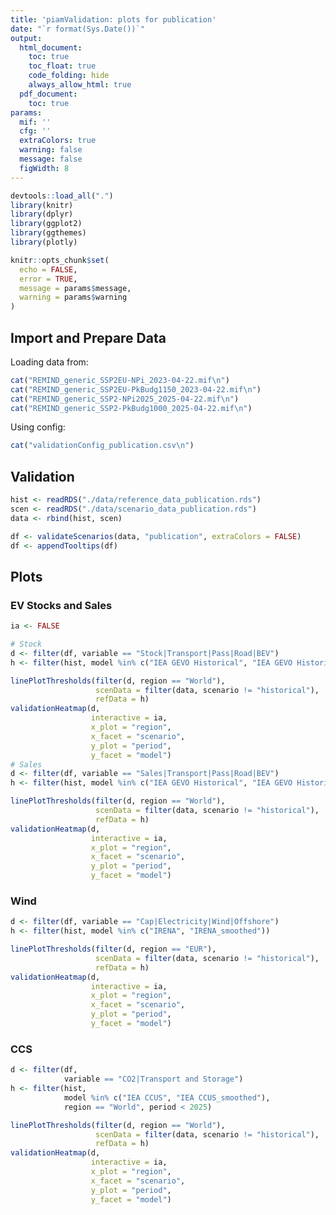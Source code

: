 ```yaml
---
title: 'piamValidation: plots for publication'
date: "`r format(Sys.Date())`"
output:
  html_document:
    toc: true
    toc_float: true
    code_folding: hide
    always_allow_html: true
  pdf_document:
    toc: true
params:
  mif: ''
  cfg: ''
  extraColors: true
  warning: false
  message: false
  figWidth: 8
---
```


```r
devtools::load_all(".")
library(knitr)
library(dplyr)
library(ggplot2)
library(ggthemes)
library(plotly)

knitr::opts_chunk$set(
  echo = FALSE,
  error = TRUE,
  message = params$message,
  warning = params$warning
)
```

## Import and Prepare Data

Loading data from:

```r
cat("REMIND_generic_SSP2EU-NPi_2023-04-22.mif\n")
cat("REMIND_generic_SSP2EU-PkBudg1150_2023-04-22.mif\n")
cat("REMIND_generic_SSP2-NPi2025_2025-04-22.mif\n")
cat("REMIND_generic_SSP2-PkBudg1000_2025-04-22.mif\n")
```

Using config:

```r
cat("validationConfig_publication.csv\n")
```

## Validation

```r
hist <- readRDS("./data/reference_data_publication.rds")
scen <- readRDS("./data/scenario_data_publication.rds")
data <- rbind(hist, scen)

df <- validateScenarios(data, "publication", extraColors = FALSE)
df <- appendTooltips(df)
```


## Plots

### EV Stocks and Sales

```r
ia <- FALSE

# Stock
d <- filter(df, variable == "Stock|Transport|Pass|Road|BEV")
h <- filter(hist, model %in% c("IEA GEVO Historical", "IEA GEVO Historical_smoothed"))

linePlotThresholds(filter(d, region == "World"), 
                   scenData = filter(data, scenario != "historical"), 
                   refData = h)
validationHeatmap(d, 
                  interactive = ia,
                  x_plot = "region",
                  x_facet = "scenario",
                  y_plot = "period",
                  y_facet = "model")
# Sales
d <- filter(df, variable == "Sales|Transport|Pass|Road|BEV")
h <- filter(hist, model %in% c("IEA GEVO Historical", "IEA GEVO Historical_smoothed"))

linePlotThresholds(filter(d, region == "World"), 
                   scenData = filter(data, scenario != "historical"), 
                   refData = h)
validationHeatmap(d, 
                  interactive = ia,
                  x_plot = "region",
                  x_facet = "scenario",
                  y_plot = "period",
                  y_facet = "model")

```


### Wind 

```r
d <- filter(df, variable == "Cap|Electricity|Wind|Offshore")
h <- filter(hist, model %in% c("IRENA", "IRENA_smoothed"))

linePlotThresholds(filter(d, region == "EUR"), 
                   scenData = filter(data, scenario != "historical"), 
                   refData = h)
validationHeatmap(d, 
                  interactive = ia,
                  x_plot = "region",
                  x_facet = "scenario",
                  y_plot = "period",
                  y_facet = "model")
```


### CCS

```r
d <- filter(df, 
            variable == "CO2|Transport and Storage")
h <- filter(hist, 
            model %in% c("IEA CCUS", "IEA CCUS_smoothed"), 
            region == "World", period < 2025)

linePlotThresholds(filter(d, region == "World"), 
                   scenData = filter(data, scenario != "historical"), 
                   refData = h)
validationHeatmap(d, 
                  interactive = ia,
                  x_plot = "region",
                  x_facet = "scenario",
                  y_plot = "period",
                  y_facet = "model")
```
